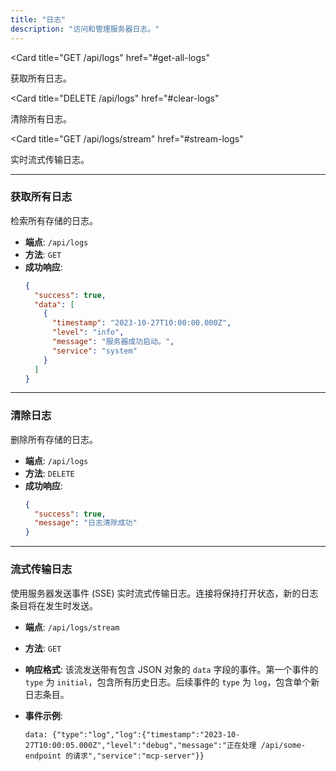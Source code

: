 ```yaml
---
title: "日志"
description: "访问和管理服务器日志。"
---
```



<Card
  title="GET /api/logs"
  href="#get-all-logs"
>
  获取所有日志。
</Card>

<Card
  title="DELETE /api/logs"
  href="#clear-logs"
>
  清除所有日志。
</Card>

<Card
  title="GET /api/logs/stream"
  href="#stream-logs"
>
  实时流式传输日志。
</Card>

---

### 获取所有日志

检索所有存储的日志。

- **端点**: `/api/logs`
- **方法**: `GET`
- **成功响应**:
  ```json
  {
    "success": true,
    "data": [
      {
        "timestamp": "2023-10-27T10:00:00.000Z",
        "level": "info",
        "message": "服务器成功启动。",
        "service": "system"
      }
    ]
  }
  ```

---

### 清除日志

删除所有存储的日志。

- **端点**: `/api/logs`
- **方法**: `DELETE`
- **成功响应**:
  ```json
  {
    "success": true,
    "message": "日志清除成功"
  }
  ```

---

### 流式传输日志

使用服务器发送事件 (SSE) 实时流式传输日志。连接将保持打开状态，新的日志条目将在发生时发送。

- **端点**: `/api/logs/stream`
- **方法**: `GET`
- **响应格式**: 该流发送带有包含 JSON 对象的 `data` 字段的事件。第一个事件的 `type` 为 `initial`，包含所有历史日志。后续事件的 `type` 为 `log`，包含单个新日志条目。

- **事件示例**:
  ```
  data: {"type":"log","log":{"timestamp":"2023-10-27T10:00:05.000Z","level":"debug","message":"正在处理 /api/some-endpoint 的请求","service":"mcp-server"}}
  ```
